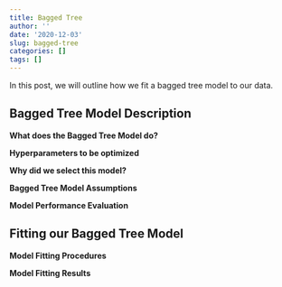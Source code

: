```yaml
---
title: Bagged Tree
author: ''
date: '2020-12-03'
slug: bagged-tree
categories: []
tags: []
---
```

In this post, we will outline how we fit a bagged tree model to our data. 

## Bagged Tree Model Description

**What does the Bagged Tree Model do?**


**Hyperparameters to be optimized**



**Why did we select this model?**



**Bagged Tree Model Assumptions**


**Model Performance Evaluation**


## Fitting our Bagged Tree Model

**Model Fitting Procedures** 




**Model Fitting Results**









